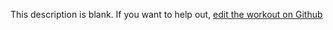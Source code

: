 
  This description is blank. If you want to help out, [edit the workout on Github](https://www.github.com/LiftArcade/exercises/blob/main/exercises/lying-leg-curls-description.mdx)